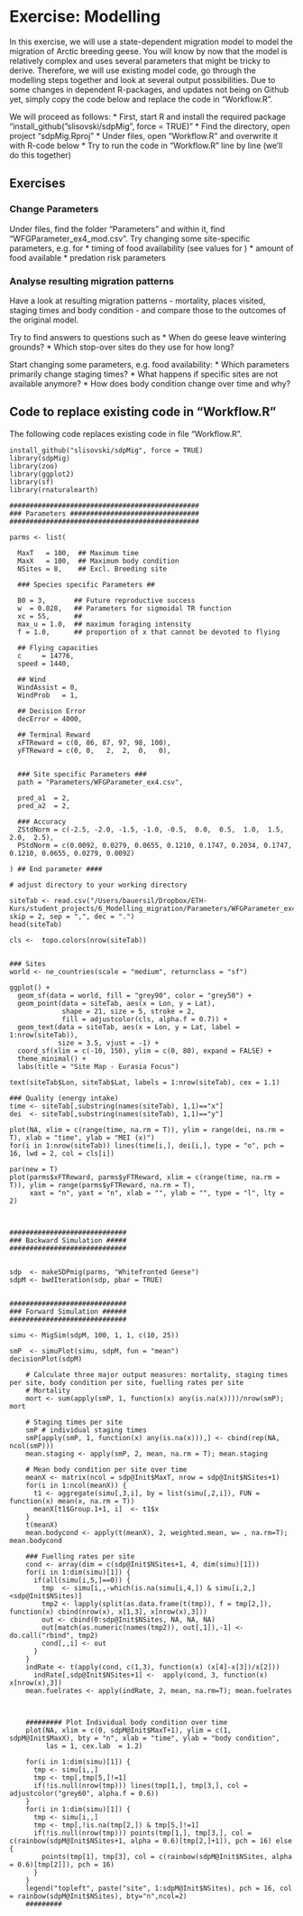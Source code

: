 # Exercise: Modelling {#excmigmodel}

In this exercise, we will use a state-dependent migration model to model the migration 
of Arctic breeding geese. You will know by now that the model is relatively complex 
and uses several parameters that might be tricky to derive. 
Therefore, we will use existing model code, go through the modelling steps together 
and look at several output possibilities.
Due to some changes in dependent R-packages, and updates not being on Github yet,
simply copy the code below and replace the code in "Workflow.R". 

We will proceed as follows:
* First, start R and install the required package "install_github("slisovski/sdpMig", force = TRUE)"
* Find the directory, open project "sdpMig.Rproj" 
* Under files, open "Workflow.R" and overwrite it with R-code below
* Try to run the code in "Workflow.R" line by line (we'll do this together)



## Exercises

### Change Parameters

Under files, find the folder "Parameters" and within it, find "WFGParameter_ex4_mod.csv".
Try changing some site-specific parameters, e.g. for 
* timing of food availability (see values for )
* amount of food available
* predation risk parameters

### Analyse resulting migration patterns

Have a look at resulting migration patterns - mortality, places visited, 
staging times and body condition - and compare those to the outcomes of 
the original model.

Try to find answers to questions such as
* When do geese leave wintering grounds?
* Which stop-over sites do they use for how long?

Start changing some parameters, e.g. food availability:
* Which parameters primarily change staging times?
* What happens if specific sites are not available anymore?
* How does body condition change over time and why?



## Code to replace existing code in "Workflow.R"

The following code replaces existing code in file "Workflow.R". 

```
install_github("slisovski/sdpMig", force = TRUE)
library(sdpMig)
library(zoo)
library(ggplot2)
library(sf)
library(rnaturalearth)

###############################################
### Parameters ################################
###############################################

parms <- list(
  
  MaxT   = 100,  ## Maximum time
  MaxX   = 100,  ## Maximum body condition
  NSites = 8,    ## Excl. Breeding site
  
  ### Species specific Parameters ##
  
  B0 = 3,       ## Future reproductive success
  w  = 0.028,   ## Parameters for sigmoidal TR function
  xc = 55,      ## 
  max_u = 1.0,  ## maximum foraging intensity
  f = 1.0,      ## proportion of x that cannot be devoted to flying
  
  ## Flying capacities
  c     = 14776,
  speed = 1440,
  
  ## Wind
  WindAssist = 0,
  WindProb   = 1,
  
  ## Decision Error
  decError = 4000,
  
  ## Terminal Reward
  xFTReward = c(0, 86, 87, 97, 98, 100),
  yFTReward = c(0, 0,   2,  2,  0,   0),
  
  
  ### Site specific Parameters ###
  path = "Parameters/WFGParameter_ex4.csv",

  pred_a1  = 2,
  pred_a2  = 2,
  
  ### Accuracy
  ZStdNorm = c(-2.5, -2.0, -1.5, -1.0, -0.5,  0.0,  0.5,  1.0,  1.5,  2.0,  2.5),
  PStdNorm = c(0.0092, 0.0279, 0.0655, 0.1210, 0.1747, 0.2034, 0.1747, 0.1210, 0.0655, 0.0279, 0.0092)
  
) ## End parameter ####

# adjust directory to your working directory

siteTab <- read.csv("/Users/bauersil/Dropbox/ETH-Kurs/student_projects/6_Modelling_migration/Parameters/WFGParameter_ex4_mod.csv", skip = 2, sep = ",", dec = ".")
head(siteTab)

cls <-  topo.colors(nrow(siteTab))


### Sites
world <- ne_countries(scale = "medium", returnclass = "sf")

ggplot() +
  geom_sf(data = world, fill = "grey90", color = "grey50") +
  geom_point(data = siteTab, aes(x = Lon, y = Lat),
             shape = 21, size = 5, stroke = 2,
             fill = adjustcolor(cls, alpha.f = 0.7)) +
  geom_text(data = siteTab, aes(x = Lon, y = Lat, label = 1:nrow(siteTab)),
            size = 3.5, vjust = -1) +
  coord_sf(xlim = c(-10, 150), ylim = c(0, 80), expand = FALSE) +
  theme_minimal() +
  labs(title = "Site Map - Eurasia Focus")

text(siteTab$Lon, siteTab$Lat, labels = 1:nrow(siteTab), cex = 1.1)

### Quality (energy intake)
time <- siteTab[,substring(names(siteTab), 1,1)=="x"]
dei  <- siteTab[,substring(names(siteTab), 1,1)=="y"]

plot(NA, xlim = c(range(time, na.rm = T)), ylim = range(dei, na.rm = T), xlab = "time", ylab = "MEI (x)")
for(i in 1:nrow(siteTab)) lines(time[i,], dei[i,], type = "o", pch = 16, lwd = 2, col = cls[i])

par(new = T)
plot(parms$xFTReward, parms$yFTReward, xlim = c(range(time, na.rm = T)), ylim = range(parms$yFTReward, na.rm = T),
     xaxt = "n", yaxt = "n", xlab = "", ylab = "", type = "l", lty = 2)



#############################
### Backward Simulation #####
#############################


sdp  <- makeSDPmig(parms, "Whitefronted Geese")
sdpM <- bwdIteration(sdp, pbar = TRUE)


#############################
### Forward Simulation ######
#############################

simu <- MigSim(sdpM, 100, 1, 1, c(10, 25))

smP  <- simuPlot(simu, sdpM, fun = "mean")
decisionPlot(sdpM)

    # Calculate three major output measures: mortality, staging times per site, body condition per site, fuelling rates per site 
    # Mortality
    mort <- sum(apply(smP, 1, function(x) any(is.na(x))))/nrow(smP); mort 
    
    # Staging times per site
    smP # individual staging times
    smP[apply(smP, 1, function(x) any(is.na(x))),] <- cbind(rep(NA, ncol(smP)))
    mean.staging <- apply(smP, 2, mean, na.rm = T); mean.staging
    
    # Mean body condition per site over time
    meanX <- matrix(ncol = sdp@Init$MaxT, nrow = sdp@Init$NSites+1)
    for(i in 1:ncol(meanX)) {
      t1 <- aggregate(simu[,3,i], by = list(simu[,2,i]), FUN = function(x) mean(x, na.rm = T))
      meanX[t1$Group.1+1, i]  <- t1$x
    }
    t(meanX)
    mean.bodycond <- apply(t(meanX), 2, weighted.mean, w= , na.rm=T); mean.bodycond
    
    ### Fuelling rates per site
    cond <- array(dim = c(sdp@Init$NSites+1, 4, dim(simu)[1]))
    for(i in 1:dim(simu)[1]) {
      if(all(simu[i,5,]==0)) {
        tmp  <- simu[i,,-which(is.na(simu[i,4,]) & simu[i,2,]<sdp@Init$NSites)]
        tmp2 <- lapply(split(as.data.frame(t(tmp)), f = tmp[2,]), function(x) cbind(nrow(x), x[1,3], x[nrow(x),3]))
        out <- cbind(0:sdp@Init$NSites, NA, NA, NA)
        out[match(as.numeric(names(tmp2)), out[,1]),-1] <- do.call("rbind", tmp2)
        cond[,,i] <- out
      }
    }
    indRate <- t(apply(cond, c(1,3), function(x) (x[4]-x[3])/x[2]))
      indRate[,sdp@Init$NSites+1] <-  apply(cond, 3, function(x) x[nrow(x),3])
    mean.fuelrates <- apply(indRate, 2, mean, na.rm=T); mean.fuelrates
    


    ######### Plot Individual body condition over time
    plot(NA, xlim = c(0, sdpM@Init$MaxT+1), ylim = c(1, sdpM@Init$MaxX), bty = "n", xlab = "time", ylab = "body condition", 
         las = 1, cex.lab  = 1.2)
    
    for(i in 1:dim(simu)[1]) {
      tmp <- simu[i,,]
      tmp <- tmp[,tmp[5,]!=1]
      if(!is.null(nrow(tmp))) lines(tmp[1,], tmp[3,], col = adjustcolor("grey60", alpha.f = 0.6))
    }
    for(i in 1:dim(simu)[1]) {
      tmp <- simu[i,,]
      tmp <- tmp[,!is.na(tmp[2,]) & tmp[5,]!=1]
      if(!is.null(nrow(tmp))) points(tmp[1,], tmp[3,], col = c(rainbow(sdpM@Init$NSites+1, alpha = 0.6)[tmp[2,]+1]), pch = 16) else {
        points(tmp[1], tmp[3], col = c(rainbow(sdpM@Init$NSites, alpha = 0.6)[tmp[2]]), pch = 16) 
      }
    }
    legend("topleft", paste("site", 1:sdpM@Init$NSites), pch = 16, col = rainbow(sdpM@Init$NSites), bty="n",ncol=2)
    #########
```

